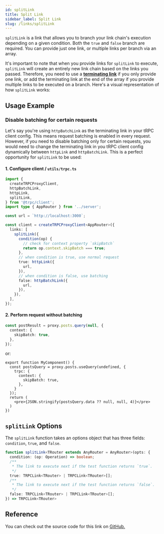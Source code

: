 ```yaml
---
id: splitLink
title: Split Link
sidebar_label: Split Link
slug: /links/splitLink
---
```



`splitLink` is a link that allows you to branch your link chain's execution depending on a given condition. Both the `true` and `false` branch are required. You can provide just one link, or multiple links per branch via an array.

It's important to note that when you provide links for `splitLink` to execute, `splitLink` will create an entirely new link chain based on the links you passed. Therefore, you need to use a [**terminating link**](./index.md#the-terminating-link) if you only provide one link, or add the terminating link at the end of the array if you provide multiple links to be executed on a branch. Here's a visual representation of how `splitLink` works:

<div align="center" style={{ marginBottom: '12px' }}>
  <SplitLinkDiagram style={{ width: '100%', height: '100%' }} />
</div>

## Usage Example

### Disable batching for certain requests

Let's say you're using `httpBatchLink` as the terminating link in your tRPC client config. This means request batching is enabled in every request. However, if you need to disable batching only for certain requests, you would need to change the terminating link in you tRPC client config dynamically between `httpLink` and `httpBatchLink`. This is a perfect opportunity for `splitLink` to be used:

#### 1. Configure client / `utils/trpc.ts`

```ts title="client/index.ts"
import {
  createTRPCProxyClient,
  httpBatchLink,
  httpLink,
  splitLink,
} from '@trpc/client';
import type { AppRouter } from '../server';

const url = `http://localhost:3000`;

const client = createTRPCProxyClient<AppRouter>({
  links: [
    splitLink({
      condition(op) {
        // check for context property `skipBatch`
        return op.context.skipBatch === true;
      },
      // when condition is true, use normal request
      true: httpLink({
        url,
      }),
      // when condition is false, use batching
      false: httpBatchLink({
        url,
      }),
    }),
  ],
});
```

#### 2. Perform request without batching

```ts title='client.ts'
const postResult = proxy.posts.query(null, {
  context: {
    skipBatch: true,
  },
});
```

or:

```tsx title='MyComponent.tsx'
export function MyComponent() {
  const postsQuery = proxy.posts.useQuery(undefined, {
    trpc: {
      context: {
        skipBatch: true,
      },
    }
  });
  return (
    <pre>{JSON.stringify(postsQuery.data ?? null, null, 4)}</pre>
  )
})
```

## `splitLink` Options

The `splitLink` function takes an options object that has three fields: `condition`, `true`, and `false`.

```ts
function splitLink<TRouter extends AnyRouter = AnyRouter>(opts: {
  condition: (op: Operation) => boolean;
  /**
   * The link to execute next if the test function returns `true`.
   */
  true: TRPCLink<TRouter> | TRPCLink<TRouter>[];
  /**
   * The link to execute next if the test function returns `false`.
   */
  false: TRPCLink<TRouter> | TRPCLink<TRouter>[];
}) => TRPCLink<TRouter>
```

## Reference

You can check out the source code for this link on [GitHub.](https://github.com/trpc/trpc/blob/main/packages/client/src/links/splitLink.ts)
